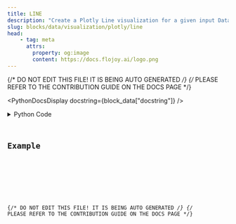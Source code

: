```yaml
---
title: LINE
description: "Create a Plotly Line visualization for a given input DataContainer."
slug: blocks/data/visualization/plotly/line
head:
    - tag: meta
      attrs:
        property: og:image
        content: https://docs.flojoy.ai/logo.png
---
```


{/* DO NOT EDIT THIS FILE! IT IS BEING AUTO GENERATED */}
{/* PLEASE REFER TO THE CONTRIBUTION GUIDE ON THE DOCS PAGE */}


<PythonDocsDisplay docstring={block_data["docstring"]} />
<details>
<summary>Python Code</summary>



<Code code={pythonCode} lang="py" wrap theme="dracula" />

[Find this Flojoy Block on GitHub](https://github.com/flojoy-ai/blocks/blob/main/blocks/DATA/VISUALIZATION/PLOTLY/LINE/LINE.py)

</details>

## Example


<GetHelpWidget />


<AppDisplay app={app} blockName="LINE" client:visible />


<Example />

{/* DO NOT EDIT THIS FILE! IT IS BEING AUTO GENERATED */}
{/* PLEASE REFER TO THE CONTRIBUTION GUIDE ON THE DOCS PAGE */}
